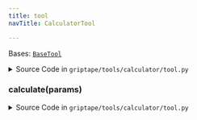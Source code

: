 ```yaml
---
title: tool
navTitle: CalculatorTool

---
```


<span id="griptape.tools.calculator.tool.CalculatorTool"></span>

Bases:
 [`BaseTool`](..#griptape.tools.BaseTool "BaseTool (griptape.tools.BaseTool)")

<details><summary>Source Code in <code>griptape&#47;tools&#47;calculator&#47;tool.py</code></summary>

```python
class CalculatorTool(BaseTool):
    @activity(
        config={
            "description": "Can be used for computing simple numerical or algebraic calculations in Python",
            "schema": Schema(
                {
                    Literal(
                        "expression",
                        description="Arithmetic expression parsable in pure Python. Single line only. "
                        "Don't use variables. Don't use any imports or external libraries",
                    ): str,
                },
            ),
        },
    )
    def calculate(self, params: dict) -> BaseArtifact:
        import numexpr  # pyright: ignore[reportMissingImports]

        try:
            expression = params["values"]["expression"]

            return TextArtifact(numexpr.evaluate(expression))
        except Exception as e:
            return ErrorArtifact(f"error calculating: {e}")
```

</details>

<span id="griptape.tools.calculator.tool.CalculatorTool.calculate"></span>

### calculate(params)

<details><summary>Source Code in <code>griptape&#47;tools&#47;calculator&#47;tool.py</code></summary>

```python
@activity(
    config={
        "description": "Can be used for computing simple numerical or algebraic calculations in Python",
        "schema": Schema(
            {
                Literal(
                    "expression",
                    description="Arithmetic expression parsable in pure Python. Single line only. "
                    "Don't use variables. Don't use any imports or external libraries",
                ): str,
            },
        ),
    },
)
def calculate(self, params: dict) -> BaseArtifact:
    import numexpr  # pyright: ignore[reportMissingImports]

    try:
        expression = params["values"]["expression"]

        return TextArtifact(numexpr.evaluate(expression))
    except Exception as e:
        return ErrorArtifact(f"error calculating: {e}")
```

</details>
